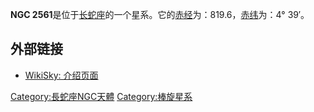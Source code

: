 {{Unreferenced |time=2014-08-17T03:59:41+00:00 }}
'''NGC 2561'''是位于[[长蛇座|长蛇座]]的一个星系。它的[[赤经|赤经]]为：819.6，[[赤纬|赤纬]]为：4° 39′。

== 外部链接 ==
* [http://www.wikisky.org/?object=NGC+2561 WikiSky: 介绍页面]{{Wayback|url=http://www.wikisky.org/?object=NGC+2561 |date=20160305034410 }}

{{星系小作品}}

[[Category:長蛇座NGC天體|Category:長蛇座NGC天體]]
[[Category:棒旋星系|Category:棒旋星系]]